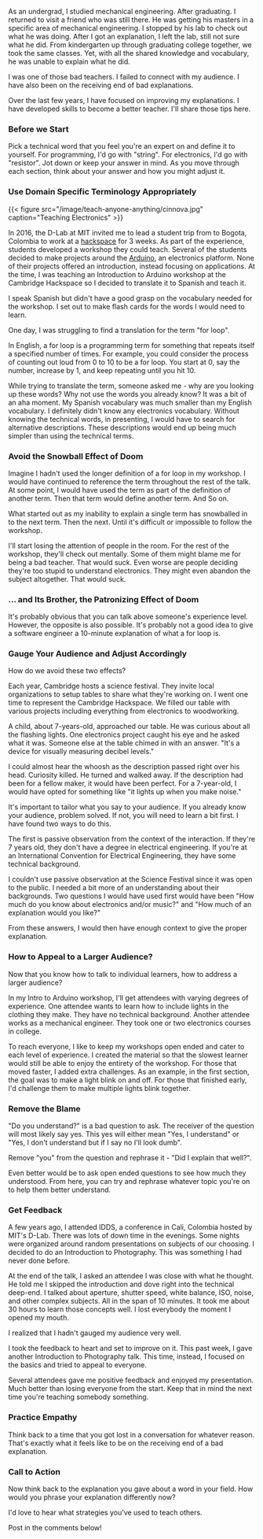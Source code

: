 As an undergrad, I studied mechanical engineering. After graduating. I returned to visit a friend who was still there. He was getting his masters in a specific area of mechanical engineering. I stopped by his lab to check out what he was doing. After I got an explanation, I left the lab, still not sure what he did. From kindergarten up through graduating college together, we took the same classes. Yet, with all the shared knowledge and vocabulary, he was unable to explain what he did.

I was one of those bad teachers. I failed to connect with my audience. I have also been on the receiving end of bad explanations.

Over the last few years, I have focused on improving my explanations. I have developed skills to become a better teacher. I'll share those tips here.

### Before we Start

Pick a technical word that you feel you're an expert on and define it to yourself. For programming, I'd go with "string". For electronics, I'd go with "resistor". Jot down or keep your answer in mind. As you move through each section, think about your answer and how you might adjust it. 

### Use Domain Specific Terminology Appropriately

{{< figure src="/image/teach-anyone-anything/cinnova.jpg" caption="Teaching Electronics" >}}

In 2016, the D-Lab at MIT invited me to lead a student trip from to Bogota, Colombia to work at a [hackspace](https://en.wikipedia.org/wiki/Hackerspace) for 3 weeks. As part of the experience, students developed a workshop they could teach. Several of the students decided to make projects around the [Arduino](https://www.arduino.cc/en/Guide/Introduction), an electronics platform. None of their projects offered an introduction, instead focusing on applications. At the time, I was teaching an Introduction to Arduino workshop at the Cambridge Hackspace so I decided to translate it to Spanish and teach it. 

I speak Spanish but didn't have a good grasp on the vocabulary needed for the workshop. I set out to make flash cards for the words I would need to learn.

One day, I was struggling to find a translation for the term "for loop".

In English, a for loop is a programming term for something that repeats itself a specified number of times. For example, you could consider the process of counting out loud from 0 to 10 to be a for loop. You start at 0, say the number, increase by 1, and keep repeating until you hit 10. 

While trying to translate the term, someone asked me - why are you looking up these words? Why not use the words you already know? It was a bit of an aha moment. My Spanish vocabulary was much smaller than my English vocabulary. I definitely didn't know any electronics vocabulary. Without knowing the technical words, in presenting, I would have to search for alternative descriptions. These descriptions would end up being much simpler than using the technical terms. 

### Avoid the Snowball Effect of Doom

Imagine I hadn't used the longer definition of a for loop in my workshop. I would have continued to reference the term throughout the rest of the talk. At some point, I would have used the term as part of the definition of another term. Then that term would define another term. And So on.

What started out as my inability to explain a single term has snowballed in to the next term. Then the next. Until it's difficult or impossible to follow the workshop. 

I'll start losing the attention of people in the room. For the rest of the workshop, they'll check out mentally. Some of them might blame me for being a bad teacher. That would suck. Even worse are people deciding they're too stupid to understand electronics. They might even abandon the subject altogether. That would suck.

### ... and Its Brother, the Patronizing Effect of Doom

It's probably obvious that you can talk above someone's experience level. However, the opposite is also possible. It's probably not a good idea to give a software engineer a 10-minute explanation of what a for loop is.

### Gauge Your Audience and Adjust Accordingly

How do we avoid these two effects?

Each year, Cambridge hosts a science festival. They invite local organizations to setup tables to share what they're working on. I went one time to represent the Cambridge Hackspace. We filled our table with various projects including everything from electronics to woodworking. 

A child, about 7-years-old, approached our table. He was curious about all the flashing lights. One electronics project caught his eye and he asked what it was. Someone else at the table chimed in with an answer. "It's a device for visually measuring decibel levels."

I could almost hear the whoosh as the description passed right over his head. Curiosity killed. He turned and walked away. If the description had been for a fellow maker, it would have been perfect. For a 7-year-old, I would have opted for something like "it lights up when you make noise."

It's important to tailor what you say to your audience. If you already know your audience, problem solved. If not, you will need to learn a bit first. I have found two ways to do this. 

The first is passive observation from the context of the interaction. If they're 7 years old, they don't have a degree in electrical engineering. If you're at an International Convention for Electrical Engineering, they have some technical background. 

I couldn't use passive observation at the Science Festival since it was open to the public. I needed a bit more of an understanding about their backgrounds. Two questions I would have used first would have been "How much do you know about electronics and/or music?" and "How much of an explanation would you like?"

From these answers, I would then have enough context to give the proper explanation.

### How to Appeal to a Larger Audience?

Now that you know how to talk to individual learners, how to address a larger audience?

In my Intro to Arduino workshop, I'll get attendees with varying degrees of experience. One attendee wants to learn how to include lights in the clothing they make. They have no technical background. Another attendee works as a mechanical engineer. They took one or two electronics courses in college. 

To reach everyone, I like to keep my workshops open ended and cater to each level of experience. I created the material so that the slowest learner would still be able to enjoy the entirety of the workshop. For those that moved faster, I added extra challenges. As an example, in the first section, the goal was to make a light blink on and off. For those that finished early, I'd challenge them to make multiple lights blink together.

### Remove the Blame

"Do you understand?" is a bad question to ask. The receiver of the question will most likely say yes. This yes will either mean "Yes, I understand" or "Yes, I don't understand but if I say no I'll look dumb".

Remove "you" from the question and rephrase it - "Did I explain that well?".

Even better would be to ask open ended questions to see how much they understood. From here, you can try and rephrase whatever topic you're on to help them better understand.

### Get Feedback

A few years ago, I attended IDDS, a conference in Cali, Colombia hosted by MIT's D-Lab. There was lots of down time in the evenings. Some nights were organized around random presentations on subjects of our choosing. I decided to do an Introduction to Photography. This was something I had never done before.

At the end of the talk, I asked an attendee I was close with what he thought. He told me I skipped the introduction and dove right into the technical deep-end. I talked about aperture, shutter speed, white balance, ISO, noise, and other complex subjects. All in the span of 10 minutes. It took me about 30 hours to learn those concepts well. I lost everybody the moment I opened my mouth.

I realized that I hadn't gauged my audience very well.

I took the feedback to heart and set to improve on it. This past week, I gave another Introduction to Photography talk. This time, instead, I focused on the basics and tried to appeal to everyone. 

Several attendees gave me positive feedback and enjoyed my presentation. Much better than losing everyone from the start. Keep that in mind the next time you're teaching somebody something.

### Practice Empathy

Think back to a time that you got lost in a conversation for whatever reason. That's exactly what it feels like to be on the receiving end of a bad explanation.

### Call to Action

Now think back to the explanation you gave about a word in your field. How would you phrase your explanation differently now? 

I'd love to hear what strategies you've used to teach others.

Post in the comments below!
